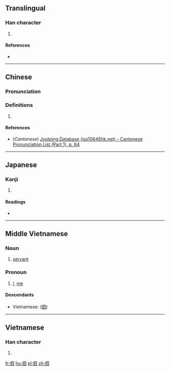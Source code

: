 ==Translingual==

===Han character===
{{Han char|rn=9|rad=人|as=05|sn=7|four=|canj=OWC|ids=⿰亻四}}

# {{defn|Han|sort=人05}}

====References====
* {{Han ref|kx=0097.020|dkj=00477|hdz=10134.030|uh=4F35|ud=20277}}

----

==Chinese==
{{zh-forms}}

===Pronunciation===
{{zh-pron
|m=xù
|c=gwik1
|mc=
|oc=
|ma=
|cat=
}}

===Definitions===
# {{rfdef|lang=zh}}

====References====
* (''Cantonese'') [http://www.iso10646hk.net/jp/document/download.jsp Jyutping Database (iso10646hk.net) - Cantonese Pronunciation List (Part 1), p. 64]

----

==Japanese==

===Kanji===
{{ja-kanji|grade=|rs=人05}}

# {{defn|lang=ja|sort=人05}}

====Readings====
* {{ja-readings|on=[[きょく]] (kyoku), [[けき]] (keki), [[き]] (ki)|kun=[[さびしい]] (sabishii)}}

----

==Middle Vietnamese==

===Noun===
{{head|mkh-mvi|noun|tr=tớ}}

# [[servant]]

===Pronoun===
{{head|mkh-mvi|pronoun|tr=tớ}}

# [[I]], [[me]]

====Descendants====
* Vietnamese: {{l|vi|tớ}} ([[伵]])

----

==Vietnamese==

===Han character===
{{vi-hantu|[[tớ]]|rs=人05}}

# {{defn|lang=vi|sort=人05}}

[[fr:伵]]
[[hu:伵]]
[[pl:伵]]
[[zh:伵]]